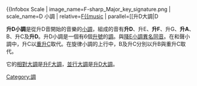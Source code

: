 {{Infobox Scale
|  image_name=F-sharp_Major_key_signature.png
|  scale_name=D{{music|sharp}} 小調
|  relative=[[升F大調|F{{music]]
|  parallel=[[升D大調|D{{music]]
|  first_pitch=D{{music|sharp}}
|  second_pitch=E{{music|sharp}}
|  third_pitch=F{{music|sharp}}
|  fourth_pitch=G{{music|sharp}}
|  fifth_pitch=A{{music|sharp}}
|  sixth_pitch=B
|  seventh_pitch=C{{music|sharp}}
}}

'''升D小調'''是從升D音開始的音樂的[[小調|小調]]，組成的音有'''升D'''、升E、'''升F'''、升G、'''升A'''、B、升C及'''升D'''。升D小調是一個有6個[[升號|升號]]的[[調|調]]。與[[降E小調|降E小調]][[異名同音|異名同音]]。在和聲小調中，升C以[[重升|重升]]C取代。在旋律小調的上行中，B及升C分別以升B與重升C取代。

它的[[平行大小調|相對大調]]是[[升F大調|升F大調]]，[[同主音調|並行大調]]是[[升D大調|升D大調]]。

{{Circle of fifths}}
{{音乐小作品}}

[[Category:調|Category:調]]